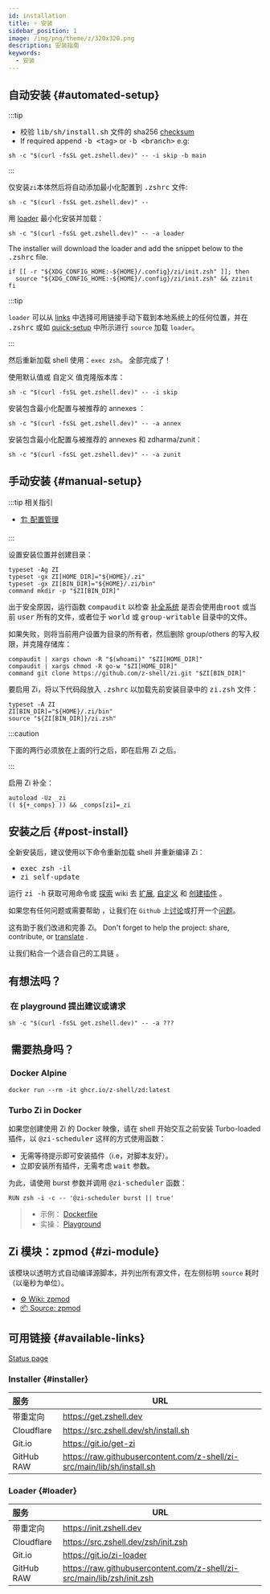 ```yaml
---
id: installation
title: ⚡️ 安装
sidebar_position: 1
image: /img/png/theme/z/320x320.png
description: 安装指南
keywords:
  - 安装
---
```



## <i class="fas fa-spinner fa-spin"></i> 自动安装 {#automated-setup}

:::tip

- 校验 <kbd>lib/sh/install.sh</kbd> 文件的 sha256 [checksum][checksum-txt]
- If required append <kbd>-b \<tag></kbd> or <kbd>-b \<branch></kbd> e.g:

```shell
sh -c "$(curl -fsSL get.zshell.dev)" -- -i skip -b main
```

:::

<Tabs>
  <TabItem value="minimal" label="Minimal" default>

仅安装`zi`本体然后将自动添加最小化配置到 <kbd>.zshrc</kbd> 文件:

```shell
sh -c "$(curl -fsSL get.zshell.dev)" --
```

</TabItem>
  <TabItem value="minimal-loader" label="Loader">

用 [loader](#loader) 最小化安装并加载：

```shell
sh -c "$(curl -fsSL get.zshell.dev)" -- -a loader
```

The installer will download the loader and add the snippet below to the <kbd>.zshrc</kbd> file.

```shell showLineNumbers
if [[ -r "${XDG_CONFIG_HOME:-${HOME}/.config}/zi/init.zsh" ]]; then
  source "${XDG_CONFIG_HOME:-${HOME}/.config}/zi/init.zsh" && zzinit
fi
```

:::tip

`loader` 可以从 [links](#loader) 中选择可用链接手动下载到本地系统上的任何位置，并在 <kbd>.zshrc</kbd> 或如 [quick-setup](#quick-setup) 中所示进行 `source` 加载 `loader`。

:::

然后重新加载 shell 使用：`exec zsh`。 全部完成了！

</TabItem>
  <TabItem value="repository" label="Repository">

使用默认值或 <Link to="/docs/guides/customization#customizing-paths">自定义</Link> 值克隆版本库：

```shell
sh -c "$(curl -fsSL get.zshell.dev)" -- -i skip
```

</TabItem>
  <TabItem value="minimal-annexes" label="Annex">

安装包含最小化配置与被推荐的 <Link to="/ecosystem/annexes/overview">annexes</Link> ：

```shell
sh -c "$(curl -fsSL get.zshell.dev)" -- -a annex
```

</TabItem>
  <TabItem value="minimal-zunit" label="ZUnit">

安装包含最小化配置与被推荐的 <Link to="/ecosystem/annexes/overview">annexes</Link> 和 <Link href="https://github.com/zdharma/zunit">zdharma/zunit</Link>：

```shell
sh -c "$(curl -fsSL get.zshell.dev)" -- -a zunit
```

</TabItem>
  </Tabs>

## <i class="fas fa-spinner fa-spin"></i> 手动安装 {#manual-setup}

:::tip 相关指引

- [🏗 配置管理](/docs/guides/customization#customizing-paths)

:::

设置安装位置并创建目录：

```shell showLineNumbers
typeset -Ag ZI
typeset -gx ZI[HOME_DIR]="${HOME}/.zi"
typeset -gx ZI[BIN_DIR]="${HOME}/.zi/bin"
command mkdir -p "$ZI[BIN_DIR]"
```

出于安全原因，运行函数 <kbd>compaudit</kbd> 以检查 [补全系统][completion-system] 是否会使用由<kbd>root</kbd> 或当前 <kbd>user</kbd> 所有的文件，或者位于 <kbd>world</kbd> 或 <kbd>group-writable</kbd> 目录中的文件。

如果失败，则将当前用户设置为目录的所有者，然后删除 group/others 的写入权限，并克隆存储库：

```shell showLineNumbers
compaudit | xargs chown -R "$(whoami)" "$ZI[HOME_DIR]"
compaudit | xargs chmod -R go-w "$ZI[HOME_DIR]"
command git clone https://github.com/z-shell/zi.git "$ZI[BIN_DIR]"
```

要启用 Zi，将以下代码段放入 <kbd>.zshrc</kbd> 以加载先前安装目录中的 <kbd>zi.zsh</kbd> 文件：

```shell title="~/.zshrc" showLineNumbers
typeset -A ZI
ZI[BIN_DIR]="${HOME}/.zi/bin"
source "${ZI[BIN_DIR]}/zi.zsh"
```

:::caution

下面的两行必须放在上面的行之后，即在启用 Zi 之后。

:::

启用 Zi 补全：

```shell title="~/.zshrc" showLineNumbers
autoload -Uz _zi
(( ${+_comps} )) && _comps[zi]=_zi
```

## <i class="fas fa-spinner fa-spin"></i> 安装之后 {#post-install}

全新安装后，建议使用以下命令重新加载 shell 并重新编译 Zi：

- <kbd>exec zsh -il</kbd>
- <kbd>zi self-update</kbd>

运行 <kbd>zi -h</kbd> 获取可用命令或 [探索][collection-page] wiki 去 [扩展][ecosystem-page], [自定义][customization-page] 和 [创建插件][zsh-plugin-standard] <Emoji symbol="👍" label="thumbs-up"/> <Emoji symbol="🎉" label="party-popper"/>。

如果您有任何问题或需要帮助 <Emoji symbol="🤦‍♂️" label="man-facepalming"/>，让我们在 `Github` 上[讨论][discuss]或打开一个[问题][issue]。

这有助于我们改进和完善 Zi。 Don't forget to help the project: share, contribute, or [translate][help-translate] <Emoji symbol="🌐" label="globe-with-meridians"/> <Emoji symbol="🥰" label="smiling-face-with-hearts"/> <Emoji symbol="🤓" label="nerd-face"/>.

让我们粘合一个适合自己的工具链 <Emoji symbol="🚀" label="rocket"/>。

## <i class="fas fa-sync-alt fa-spin"></i> 有想法吗？

### <i class="fa-solid fa-list-check"></i>&nbsp;在 <Link href="https://github.com/z-shell/playground">playground</Link> 提出建议或请求&nbsp;

```shell
sh -c "$(curl -fsSL get.zshell.dev)" -- -a ???
```

## <i class="fas fa-sync-alt fa-spin"></i>&nbsp;需要热身吗？

### <i class="fa-brands fa-docker"></i>&nbsp;<Link href="https://github.com/z-shell/zd/pkgs/container/zd">Docker Alpine</Link>

```shell
docker run --rm -it ghcr.io/z-shell/zd:latest
```

### <i class="fa-brands fa-docker"></i> Turbo Zi in Docker

如果您创建使用 Zi 的 Docker 映像，请在 shell 开始交互之前安装 Turbo-loaded 插件，以 <kbd>@zi-scheduler</kbd> 这样的方式使用函数：

- 无需等待提示即可安装插件（i.e，对脚本友好）。
- 立即安装所有插件，无需考虑 <kbd>wait</kbd> 参数。

为此，请使用 burst 参数并调用 <kbd>@zi-scheduler</kbd> 函数：

```docker
RUN zsh -i -c -- '@zi-scheduler burst || true'
```

> - 示例： [Dockerfile][dockerfile]
> - 实操： [Playground][playground]

## <i class="fas fa-cog fa-pulse"></i> Zi 模块：zpmod {#zi-module}

该模块以透明方式自动编译源脚本，并列出所有源文件，在左侧标明 `source` 耗时（以毫秒为单位）。

- [⚙️ Wiki: zpmod][zpmod-page]
- [📦 Source: zpmod][z-shell/zpmod]

## <i class="fas fa-sync-alt fa-spin"></i> 可用链接 {#available-links}

[Status page][status] <Emoji symbol="✅" label="check-mark-button"/>

### <i class="fa-solid fa-gear"></i> Installer {#installer}

| 服务         | URL                                                                     |
| :--------- | ----------------------------------------------------------------------- |
| 带重定向       | https://get.zshell.dev                                                  |
| Cloudflare | https://src.zshell.dev/sh/install.sh                                    |
| Git.io     | https://git.io/get-zi                                                   |
| GitHub RAW | https://raw.githubusercontent.com/z-shell/zi-src/main/lib/sh/install.sh |

### <i class="fa-brands fa-superpowers"></i> Loader {#loader}

| 服务         | URL                                                                    |
| :--------- | ---------------------------------------------------------------------- |
| 带重定向       | https://init.zshell.dev                                                |
| Cloudflare | https://src.zshell.dev/zsh/init.zsh                                    |
| Git.io     | https://git.io/zi-loader                                               |
| GitHub RAW | https://raw.githubusercontent.com/z-shell/zi-src/main/lib/zsh/init.zsh |

<!-- end-of-file -->

<!-- links -->

[zpmod-page]: /ecosystem/plugins/zsh-modules#-z-shellzpmod
[customization-page]: /docs/guides/customization
[ecosystem-page]: /ecosystem
[collection-page]: /community/category/-collection
[zsh-plugin-standard]: /community/zsh_plugin_standard

<!-- external -->

[checksum-txt]: https://raw.githubusercontent.com/z-shell/zi-src/main/lib/checksum.txt
[completion-system]: https://zsh.sourceforge.io/Doc/Release/Completion-System.html#Use-of-compinit
[discuss]: https://github.com/orgs/z-shell/discussions/new
[dockerfile]: https://github.com/robobenklein/configs/blob/master/Dockerfile
[issue]: https://github.com/z-shell/zi/issues/new/choose
[playground]: https://github.com/z-shell/playground
[status]: https://status.zshell.dev
[help-translate]: https://digitalclouds.crowdin.com/z-shell
[z-shell/zpmod]: https://github.com/z-shell/zpmod
